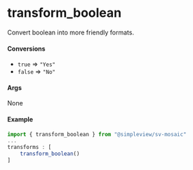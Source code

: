 
<Meta title="Utils|Transforms/Boolean"/>

# transform_boolean

Convert boolean into more friendly formats.

#### Conversions

* `true` => `"Yes"`
* `false` => `"No"`

#### Args

None

#### Example

```js
import { transform_boolean } from "@simpleview/sv-mosaic"
...
transforms : [
    transform_boolean()
]
```